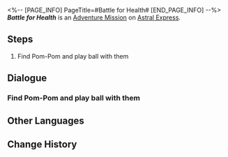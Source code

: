 <%-- [PAGE_INFO]
PageTitle=#Battle for Health#
[END_PAGE_INFO] --%>
{{Stub|Dialogue.}}
{{Mission Infobox
|id            = 4050026
|title         = 
|image         = <!--Mission Battle for Health.png-->
|type          = Adventure
|event_name    = 
|chapter       = 
|requirements  = 
|summary       = <!--official mission summary from Fate's Atlas-->
|characters    = Pom-Pom; Trailblazer
|startLocation = [[Astral Express]] - [[Parlor Car]]
|world         = Astral Express
|area          = Parlor Car
|prev          = 
|next          = 
|exp           = 
|credits       = 8000
|stellarJade   = 
|other         = {{Card List|Adventure Log*1; Leaf of Imaginary*1}}
}}
'''''Battle for Health''''' is an [[Adventure Mission]] on [[Astral Express]].

==Steps==
# Find Pom-Pom and play ball with them

<!--
==Gameplay Notes==

--><!--
==Trial Character==

-->
==Dialogue==
{{Stub Dialogue}}
{{Dialogue Start}}
:{{tx}}
{{Dialogue End}}

===Find Pom-Pom and play ball with them===
{{Mission Description|type=adventure|location=Parlor Car|update|Pom-Pom is starting physical training, but they require your help to practice...}}
{{Dialogue Start}}
:{{tx}}
{{Dialogue End}}

==Other Languages==
{{Other Languages
|en   = Battle for Health
|zhs  = 健康大作战
|zht  = 健康大作戰
|ja   = 健康大作戦
|ko   = 건강 대작전
|es   = La batalla por la salud
|fr   = Bataille pour la santé
|ru   = Битва за здоровье
|th   = สงครามเพื่อสุขภาพ
|vi   = Đại Chiến Sức Khỏe
|de   = Kampf um die Gesundheit
|id   = Pertempuran Kesehatan
|pt   = Batalha por Saúde
}}

==Change History==
{{Change History|1.0}}
